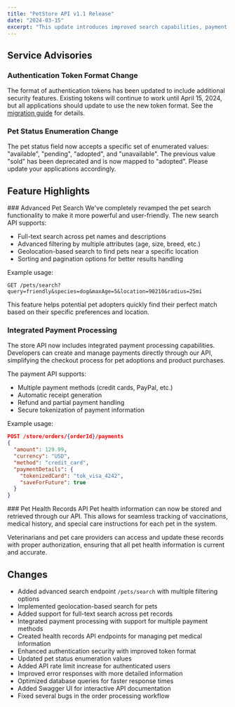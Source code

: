 ```yaml
---
title: "PetStore API v1.1 Release"
date: "2024-03-15"
excerpt: "This update introduces improved search capabilities, payment processing, and several enhancements to the pet management system."
---
```



## Service Advisories

### Authentication Token Format Change
The format of authentication tokens has been updated to include additional security features. Existing tokens will continue to work until April 15, 2024, but all applications should update to use the new token format. See the [migration guide](/docs/auth/token-migration) for details.

### Pet Status Enumeration Change
The pet status field now accepts a specific set of enumerated values: "available", "pending", "adopted", and "unavailable". The previous value "sold" has been deprecated and is now mapped to "adopted". Please update your applications accordingly.

## Feature Highlights

<Card>
### Advanced Pet Search
We've completely revamped the pet search functionality to make it more powerful and user-friendly. The new search API supports:

- Full-text search across pet names and descriptions
- Advanced filtering by multiple attributes (age, size, breed, etc.)
- Geolocation-based search to find pets near a specific location
- Sorting and pagination options for better results handling

Example usage:
```http
GET /pets/search?query=friendly&species=dog&maxAge=5&location=90210&radius=25mi
```

This feature helps potential pet adopters quickly find their perfect match based on their specific preferences and location.

### Integrated Payment Processing
The store API now includes integrated payment processing capabilities. Developers can create and manage payments directly through our API, simplifying the checkout process for pet adoptions and product purchases.

The payment API supports:
- Multiple payment methods (credit cards, PayPal, etc.)
- Automatic receipt generation
- Refund and partial payment handling
- Secure tokenization of payment information

Example usage:
```json
POST /store/orders/{orderId}/payments
{
  "amount": 129.99,
  "currency": "USD",
  "method": "credit_card",
  "paymentDetails": {
    "tokenizedCard": "tok_visa_4242",
    "saveForFuture": true
  }
}
```
</Card>

<Card>
### Pet Health Records API
Pet health information can now be stored and retrieved through our API. This allows for seamless tracking of vaccinations, medical history, and special care instructions for each pet in the system.

Veterinarians and pet care providers can access and update these records with proper authorization, ensuring that all pet health information is current and accurate.

</Card>

## Changes

- Added advanced search endpoint `/pets/search` with multiple filtering options
- Implemented geolocation-based search for pets
- Added support for full-text search across pet records
- Integrated payment processing with support for multiple payment methods
- Created health records API endpoints for managing pet medical information
- Enhanced authentication security with improved token format
- Updated pet status enumeration values
- Added API rate limit increase for authenticated users
- Improved error responses with more detailed information
- Optimized database queries for faster response times
- Added Swagger UI for interactive API documentation
- Fixed several bugs in the order processing workflow 